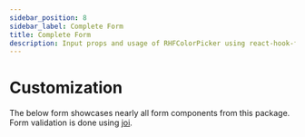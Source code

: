 ```yaml
---
sidebar_position: 8
sidebar_label: Complete Form
title: Complete Form 
description: Input props and usage of RHFColorPicker using react-hook-form.
---
```



# Customization

The below form showcases nearly all form components from this package. Form 
validation is done using [joi](https://www.npmjs.com/package/joi).

<CompleteFormWithJoi />

